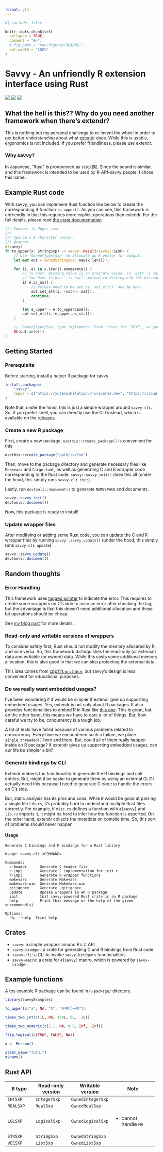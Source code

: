 ```yaml
---
format: gfm
---
```


<!-- README.md is generated from README.qmd. Please edit that file -->

```r
#| include: false

knitr::opts_chunk$set(
  collapse = TRUE,
  comment = "#>",
  # fig.path = "man/figures/README-",
  out.width = "100%"
)
```

# Savvy - An unfriendly R extension interface using Rust

<!-- badges: start -->

[![](https://github.com/yutannihilation/savvy/actions/workflows/R-CMD-check.yaml/badge.svg)](https://github.com/yutannihilation/savvy/actions/workflows/R-CMD-check.yaml)
[![](https://img.shields.io/crates/v/savvy?style=flat-square&logo=rust)](https://crates.io/crates/savvy)
[![](https://img.shields.io/docsrs/savvy?style=flat-square&logo=docsdotrs)](https://docs.rs/savvy/latest/)

<!-- badges: end -->

## What the hell is this?? Why do you need another framework when there's extendr?

This is nothing but my personal challenge to re-invent the wheel in order to get better understanding about what [extendr](https://extendr.github.io/) does. While this is usable, ergonomics is not included. If you prefer friendliness, please use extendr.

### Why savvy?

In Japanese, "Rust" is pronounced as `sàbí`(錆). Since the sound is similar, and this framework is intended to be used by R-API-savvy people, I chose this name.

## Example Rust code

With savvy, you can implement Rust function like below to create the corresponding R function `to_upper()`. As you can see, this framework is unfriendly in that this requires more explicit operations than extendr. For the full details, please read [the crate documentation](https://yutannihilation.github.io/savvy/savvy/index.html).


``` rust
/// Convert to Upper-case
/// 
/// @param x A character vector.
/// @export
#[savvy]
fn to_upper(x: StringSxp) -> savvy::Result<savvy::SEXP> {
    // Use `Owned{type}Sxp` to allocate an R vector for output.
    let mut out = OwnedStringSxp::new(x.len())?;

    for (i, e) in x.iter().enumerate() {
        // To Rust, missing value is an ordinary value. In `&str`'s case, it's just "NA".
        // You have to use `.is_na()` method to distinguish the missing value.
        if e.is_na() {
            // Values need to be set by `set_elt()` one by one.
            out.set_elt(i, <&str>::na());
            continue;
        }

        let e_upper = e.to_uppercase();
        out.set_elt(i, e_upper.as_str());
    }

    // `Owned{type}Sxp` type implements `From` trait for `SEXP`, so you can use `into()`.
    Ok(out.into())
}
```

## Getting Started

### Prerequisite

Before starting, install a helper R package for savvy.

``` r
install.packages(
    "savvy",
    repos = c("https://yutannihilation.r-universe.dev", "https://cloud.r-project.org")
)
```

Note that, under the hood, this is just a simple wrapper around `savvy-cli`. So, if you prefer shell, you can directly use the CLI instead, which is available on the [releases](https://github.com/yutannihilation/savvy/releases).

### Create a new R package

First, create a new package. `usethis::create_package()` is convenient for this.

``` r
usethis::create_package("path/to/foo")
```

Then, move to the package directory and generate necessary files like `Makevars` and `Cargo.toml`, as well as generating C and R wrapper code corresponding to the Rust code. `savvy::savvy_init()` does this all (under the hood, this simply runs `savvy-cli init`).

Lastly, run `devtools::document()` to generate `NAMESPACE` and documents.

``` r
savvy::savvy_init()
devtools::document()
```

Now, this package is ready to install!

### Update wrapper files

After modifying or adding some Rust code, you can update the C and R wrapper files by running `savvy::savvy_update()` (under the hood, this simply runs `savvy-cli update`).

``` r
savvy::savvy_update()
devtools::document()
```

## Random thoughts

### Error Handling

This framework uses [tagged pointer](%22https://en.wikipedia.org/wiki/Tagged_pointer%22) to indicate the error. This requires to create some wrappers on C's side to raise an error after checking the tag, but the advantage is that this doesn't need additional allocation and these bit operations should be cheap.

See [my blog post](https://yutani.rbind.io/post/dont-panic-we-can-unwind/) for more details.

### Read-only and writable versions of wrappers

To consider safety first, Rust should not modify the memory allocated by R, and vice versa. So, this framework distinguishes the read-only (or external) data and writable (or owned) data. While this costs some additional memory allocation, this is also good in that we can skip protecting the external data.

This idea comes from [cpp11's `writable`](https://cpp11.r-lib.org/articles/motivations.html#copy-on-write-semantics), but savvy's design is less convenient for educational purposes.

### Do we really want embedded usages?

I've been wondering if it would be simpler if extendr give up supporting embedded usages. Yes, extendr is not only about R packages. It also provides functionalities to embed R in Rust like [this one](https://github.com/yutannihilation/extendr-tide-api-server-example). This is great, but, on the other hand, this means we have to care a lot of things. But, how careful we try to be, concurrency is a tough job.

A lot of tests have failed because of various problems related to concurrency. Every time we encountered such a failure, we place `single_threaded()` here and there. But, could all of them really happen inside an R package? If extendr gives up supporting embedded usages, can our life be simpler a bit?

### Generate bindings by CLI

Extendr embeds the functionality to generate the R bindings and call entries. But, might it be easier to generate them by using an external CLI? I actually need this because I need to generate C code to handle the errors on C's side.

But, static analysis has its pros and cons. While it would be good at parsing a single file `lib.rs`, it's probably hard to understand multiple Rust files correctly. For example, if `misc.rs` defines a function with `#[savvy]` and `lib.rs` imports it, it might be hard to infer how the function is exported. On the other hand, extendr collects the metadata on compile time. So, this sort of problems should never happen.

#### Usage

``` console
Generate C bindings and R bindings for a Rust library

Usage: savvy-cli <COMMAND>

Commands:
  c-header      Generate C header file
  c-impl        Generate C implementation for init.c
  r-impl        Generate R wrapper functions
  makevars      Generate Makevars
  makevars-win  Generate Makevars.win
  gitignore     Generate .gitignore
  update        Update wrappers in an R package
  init          Init savvy-powered Rust crate in an R package
  help          Print this message or the help of the given subcommand(s)

Options:
  -h, --help  Print help
```

## Crates

-   `savvy`: a simple wrapper around R's C API
-   `savvy-bindgen`: a crate for generating C and R bindings from Rust code
-   `savvy-cli`: a CLI to invoke `savvy-bindgen`'s functionalities
-   `savvy-macro`: a crate for `#[savvy]` macro, which is powered by `savvy-bindgen`

## Example functions

A toy example R package can be found in `R-package/` directory.

```r
library(savvyExamples)

to_upper(c("a", NA, "A", "座布団一枚"))

times_two_int(c(1L, NA, 100L, 0L, -1L))

times_two_numeric(c(1.1, NA, 0.0, Inf, -Inf))

flip_logical(c(TRUE, FALSE, NA))

x <- Person()

x$set_name("たかし")
x$name()
```

## Rust API

+---------------+-------------------+-------------------+------------------------+
| R type        | Read-only version | Writable version  | Note                   |
+===============+===================+===================+========================+
| `INTSXP`      | `IntegerSxp`      | `OwnedIntegerSxp` |                        |
+---------------+-------------------+-------------------+------------------------+
| `REALSXP`     | `RealSxp`         | `OwnedRealSxp`    |                        |
+---------------+-------------------+-------------------+------------------------+
| `LGLSXP`      | `LogicalSxp`      | `OwnedLogicalSxp` | -   cannot handle `NA` |
+---------------+-------------------+-------------------+------------------------+
| `STRSXP`      | `StringSxp`       | `OwnedStringSxp`  |                        |
+---------------+-------------------+-------------------+------------------------+
| `VECSXP`      | `ListSxp`         | `OwnedListSxp`    |                        |
+---------------+-------------------+-------------------+------------------------+